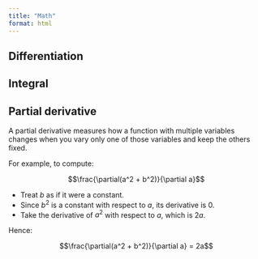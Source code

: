 ```yaml
---
title: "Math"
format: html
---
```


## Differentiation

## Integral



## Partial derivative

A partial derivative measures how a function with multiple variables changes when you vary only one of those variables and keep the others fixed.

For example, to compute:

$$\frac{\partial(a^2 + b^2)}{\partial a}$$

- Treat $b$ as if it were a constant.
- Since $b^2$ is a constant with respect to $a$, its derivative is 0.
- Take the derivative of $a^2$ with respect to $a$, which is $2a$.

Hence:

$$\frac{\partial(a^2 + b^2)}{\partial a} = 2a$$